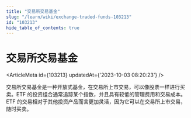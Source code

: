 ```yaml
---
title: "交易所交易基金"
slug: "/learn/wiki/exchange-traded-funds-103213"
id: "103213"
hide_table_of_contents: true
---
```



# 交易所交易基金

<ArticleMeta id={103213} updatedAt={'2023-10-03 08:20:23'} />
<div className='border-solid border-b border-t-0 my-4 border-[var(--ifm-color-gray-300)]' />

交易所交易基金是一种开放式基金，在交易所上市交易，可以像股票一样进行买卖。ETF 的投资组合通常追踪某个指数，并且具有较低的管理费用和交易成本。ETF 的交易相对于其他投资产品而言更加灵活，因为它可以在交易所上市交易，随时买卖。
